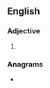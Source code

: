 ==English==

===Adjective===
{{head|en|adjective superlative form}}

# {{en-superlative of|astute}}

===Anagrams===
* {{anagrams|en|statutes}}